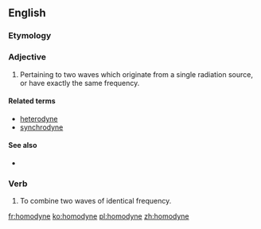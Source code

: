 ==English==

===Etymology===
{{confix|homo|dyne|lang=en}}

===Adjective===
{{en-adj|-}}

# {{context|physics|of radiation|lang=en}} Pertaining to two waves which originate from a single radiation source, or have exactly the same frequency.

====Related terms====
* [[heterodyne]]
* [[synchrodyne]]

====See also====
* {{pedialite|homodyne detection}}

===Verb===
{{en-verb|homodyn}}

# To combine two waves of identical frequency.

[[fr:homodyne]]
[[ko:homodyne]]
[[pl:homodyne]]
[[zh:homodyne]]